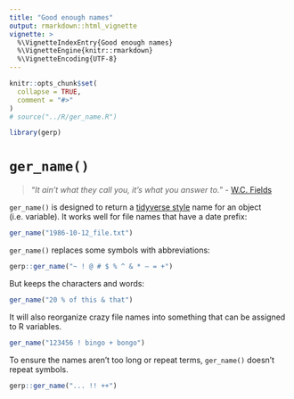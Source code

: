 ```yaml
---
title: "Good enough names"
output: rmarkdown::html_vignette
vignette: >
  %\VignetteIndexEntry{Good enough names}
  %\VignetteEngine{knitr::rmarkdown}
  %\VignetteEncoding{UTF-8}
---
```


```r
knitr::opts_chunk$set(
  collapse = TRUE,
  comment = "#>"
)
# source("../R/ger_name.R")
```

```r
library(gerp)
```

# `ger_name()`

> "*It ain't what they call you, it's what you answer to.*" - [W.C. Fields](https://www.goodreads.com/quotes/130631-it-ain-t-what-they-call-you-it-s-what-you-answer) 


`ger_name()` is designed to return a [tidyverse style](https://style.tidyverse.org/syntax.html#object-names) name for an object (i.e. variable). It works well for file names that have a date prefix: 

```r
ger_name("1986-10-12_file.txt")
```

`ger_name()` replaces some symbols with abbreviations:

```r
gerp::ger_name("~ ! @ # $ % ^ & * — = +")
```

But keeps the characters and words:

```r
ger_name("20 % of this & that")
```

It will also reorganize crazy file names into something that can be assigned to R variables.

```r
ger_name("123456 ! bingo + bongo")
```

To ensure the names aren't too long or repeat terms, `ger_name()` doesn't repeat symbols. 

```r
gerp::ger_name("... !! ++")
```





